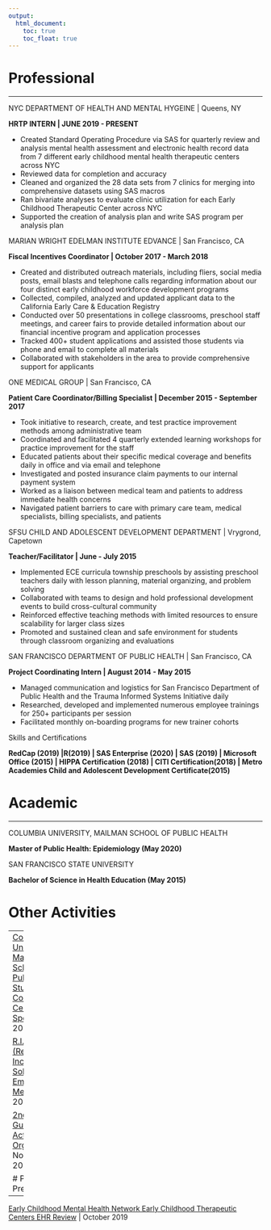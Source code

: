 ```yaml
---
output:
  html_document:
    toc: true
    toc_float: true
---
```


# Professional

---

NYC DEPARTMENT OF HEALTH AND MENTAL HYGEINE | Queens, NY

**HRTP INTERN | JUNE 2019 - PRESENT**

*	Created Standard Operating Procedure via SAS for quarterly review and analysis mental health assessment and electronic health record data from 7 different early childhood mental health therapeutic centers across NYC
*	Reviewed data for completion and accuracy 
*	Cleaned and organized the 28 data sets from 7 clinics for merging into comprehensive datasets using SAS macros 
*	Ran bivariate analyses to evaluate clinic utilization for each Early Childhood Therapeutic Center across NYC
*	Supported the creation of analysis plan and write SAS program per analysis plan

MARIAN WRIGHT EDELMAN INSTITUTE EDVANCE | San Francisco, CA

**Fiscal Incentives Coordinator | October 2017 - March 2018**

*	Created and distributed outreach materials, including fliers, social media posts, email blasts and telephone calls regarding information about our four distinct early childhood workforce development programs 
*	Collected, compiled, analyzed and updated applicant data to the California Early Care & Education Registry
*	Conducted over 50 presentations in college classrooms, preschool staff meetings, and career fairs to provide detailed information about our financial incentive program and application processes
*	Tracked 400+ student applications and assisted those students via phone and email to complete all materials
*	Collaborated with stakeholders in the area to provide comprehensive support for applicants 

ONE MEDICAL GROUP | San Francisco, CA

**Patient Care Coordinator/Billing Specialist | December 2015 - September 2017**

*	Took initiative to research, create, and test practice improvement methods among administrative team
*	Coordinated and facilitated 4 quarterly extended learning workshops for practice improvement for the staff 
*	Educated patients about their specific medical coverage and benefits daily in office and via email and telephone
*	Investigated and posted insurance claim payments to our internal payment system
*	Worked as a liaison between medical team and patients to address immediate health concerns
*	Navigated patient barriers to care with primary care team, medical specialists, billing specialists, and patients

SFSU CHILD AND ADOLESCENT DEVELOPMENT DEPARTMENT | Vrygrond, Capetown 

**Teacher/Facilitator | June - July 2015**

*	Implemented ECE curricula township preschools by assisting preschool teachers daily with lesson planning, material organizing, and problem solving
*	Collaborated with teams to design and hold professional development events to build cross-cultural community
*	Reinforced effective teaching methods with limited resources to ensure scalability for larger class sizes
*	Promoted and sustained clean and safe environment for students through classroom organizing and evaluations
	
SAN FRANCISCO DEPARTMENT OF PUBLIC HEALTH	| San Francisco, CA

**Project Coordinating Intern | August 2014 - May 2015**

*	Managed communication and logistics for San Francisco Department of Public Health and the Trauma Informed Systems Initiative daily
*	Researched, developed and implemented numerous employee trainings for 250+ participants per session
*	Facilitated monthly on-boarding programs for new trainer cohorts

Skills and Certifications

**RedCap (2019) |R(2019) | SAS Enterprise (2020) | SAS (2019) | Microsoft Office (2015) | HIPPA Certification (2018) | CITI Certification(2018) | Metro Academies Child and Adolescent Development Certificate(2015)**

# Academic

---

COLUMBIA UNIVERSITY, MAILMAN SCHOOL OF PUBLIC HEALTH

**Master of Public Health: Epidemiology (May 2020)**  

SAN FRANCISCO STATE UNIVERSITY 

**Bachelor of Science in Health Education (May 2015)** 

# Other Activities 

---
[Columbia University Mailmab School of Public Health Students of Color Celebration Speaker](Presentation.html) | May 2020

[R.I.S.E. (Resilience, Inclusion, Solidarity, and Empowerment) Mentor](https://www.publichealth.columbia.edu/research/office-diversity-culture-and-inclusion/rise-peer-mentor-program) | 2019-2020

[2nd Annual Gun Violence Action Week Organizer](Action_week.html)  | November 2019 

# Poster Presentations

---

[Early Childhood Mental Health Network Early Childhood Therapeutic Centers EHR Review](Poster.html) | October 2019
